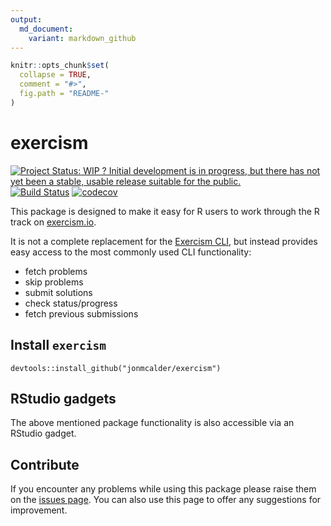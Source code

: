 ```yaml
---
output:
  md_document:
    variant: markdown_github
---
```


<!-- README.md is generated from README.Rmd. Please edit that file -->

```r
knitr::opts_chunk$set(
  collapse = TRUE,
  comment = "#>",
  fig.path = "README-"
)
```

# exercism

[![Project Status: WIP ? Initial development is in progress, but there has not yet been a stable, usable release suitable for the public.](http://www.repostatus.org/badges/latest/wip.svg)](http://www.repostatus.org/#wip)
[![Build Status](https://travis-ci.org/jonmcalder/exercism.svg?branch=master)](https://travis-ci.org/jonmcalder/exercism)
[![codecov](https://codecov.io/gh/jonmcalder/exercism/branch/master/graph/badge.svg)](https://codecov.io/gh/jonmcalder/exercism)


This package is designed to make it easy for R users to work through the R track on [exercism.io](http://exercism.io).

It is not a complete replacement for the [Exercism CLI](http://exercism.io/clients/cli), but instead provides easy access to the most commonly used CLI functionality:

- fetch problems
- skip problems
- submit solutions
- check status/progress
- fetch previous submissions

## Install `exercism`

```
devtools::install_github("jonmcalder/exercism")
```

## RStudio gadgets

The above mentioned package functionality is also accessible via an RStudio gadget.

## Contribute

If you encounter any problems while using this package please raise them on the [issues page](https://github.com/jonmcalder/exercism/issues). You can also use this page to offer any suggestions for improvement.
